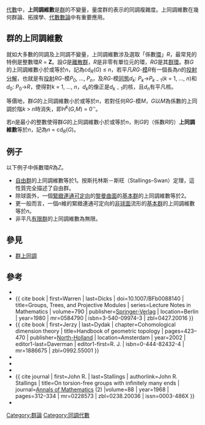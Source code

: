 {{Orphan|time=2016-12-20T11:28:14+00:00}}

[[代數|代數]]中，'''上同調維數'''是[[群|群]]的不變量，量度群的表示的同調複雜度。上同調維數在幾何群論、拓撲學、[[代數數論|代數數論]]中有重要應用。

==群的上同調維數==
就如大多數的同調及上同調不變量，上同調維數涉及選取「係數[[環_(代數)|環]]」''R''，最常見的特例是整數環''R'' = '''Z'''。設''G''是[[離散群|離散群]]，''R''是非零有單位元的環，''RG''是其[[群環|群環]]。群''G''的上同調維數小於或等於''n''，記為cd<sub>''R''</sub>(''G'') ≤ ''n''，若平凡''RG''-[[模|模]]''R''有一個長為''n''的[[投射分解|投射分解]]，也就是有[[投射模|投射]]''RG''-模''P''<sub>0</sub>, …, ''P''<sub>''n''</sub>，及''RG''-模[[同態|同態]]''d''<sub>''k''</sub>: ''P''<sub>''k''</sub>→''P''<sub>''k'' − 1</sub>(''k'' = 1, …, ''n'')和''d''<sub>0</sub>: ''P''<sub>0</sub>→''R''，使得對''k'' = 1, …, ''n''，''d''<sub>''k''</sub>的像正是''d''<sub>''k'' − 1</sub>的核，且''d''<sub>''n''</sub>有平凡核。

等價地，群''G''的上同調維數小於或等於''n''，若對任何''RG''-模''M''，''G''以''M''為係數的上同調於階''k'' > ''n''時消失，即''H''<sup>''k''</sup>(''G'',''M'') = 0''。

若''n''是最小的整數使得群''G''的上同調維數小於或等於''n''，則''G''的（係數''R''的）'''上同調維數'''等於''n''，記為''n'' = cd<sub>''R''</sub>(''G'')。

==例子==
以下例子中係數環''R''為''Z''。
*[[自由群|自由群]]的上同調維數等於1。按斯托林斯－斯旺（Stallings–Swan）定理，這性質完全描述了自由群。
*除球面外，一個[[緊緻|緊緻]][[連通|連通]][[可定向|可定向]]的[[黎曼曲面|黎曼曲面]]的[[基本群|基本群]]的上同調維數等於2。
*更一般而言，一個''n''維的緊緻連通可定向的[[非球面空間|非球面]]流形的[[基本群|基本群]]的上同調維數等於''n''。
*非平凡[[有限群|有限群]]的上同調維數為無限。

== 參見 ==
*[[群上同調|群上同調]]

== 參考 ==
{{reflist}}
* {{cite book | first=Kenneth S. | last=Brown |authorlink=Kenneth Brown (mathematician)| title=Cohomology of groups | edition=Corrected reprint of the 1982 original | series=[[Graduate_Texts_in_Mathematics|Graduate Texts in Mathematics]] | volume=87 | publisher=[[Springer_Science+Business_Media|Springer-Verlag]] | location=New York | year=1994 | mr=1324339 | isbn=0-387-90688-6 | zbl=0584.20036 }}
* {{ cite book | first=Warren | last=Dicks | doi=10.1007/BFb0088140 | title=Groups, Trees, and Projective Modules | series=Lecture Notes in Mathematics | volume=790 | publisher=[[Springer-Verlag|Springer-Verlag]] | location=Berlin | year=1980 | mr=0584790 | isbn=3-540-09974-3 | zbl=0427.20016 }}
* {{ cite book | first=Jerzy | last=Dydak | chapter=Cohomological dimension theory | title=Handbook of geometric topology | pages=423–470 | publisher=[[Elsevier|North-Holland]] | location=Amsterdam | year=2002 | editor1-last=Daverman | editor1-first=R. J. | isbn=0-444-82432-4 | mr=1886675 | zbl=0992.55001 }}
* {{cite book | last1=Gille | first1=Philippe | last2=Szamuely | first2=Tamás | title=Central simple algebras and Galois cohomology | series=Cambridge Studies in Advanced Mathematics | volume=101 | location=Cambridge | publisher=[[Cambridge_University_Press|Cambridge University Press]] | year=2006 | isbn=0-521-86103-9 | zbl=1137.12001 }}
* {{cite book | last=Serre | first=Jean-Pierre | authorlink=Jean-Pierre Serre | title=Galois cohomology | publisher=[[Springer-Verlag|Springer-Verlag]] | year=1997| isbn=3-540-61990-9 | zbl=0902.12004 }}
* {{cite book | last=Shatz | first=Stephen S. | title=Profinite groups, arithmetic, and geometry | series=Annals of Mathematics Studies | volume=67 | location=Princeton, NJ | publisher=[[Princeton_University_Press|Princeton University Press]] | year=1972 | isbn=0-691-08017-8 | zbl=0236.12002 | mr=0347778 }} 
* {{ cite journal | first=John R. | last=Stallings | authorlink=John R. Stallings | title=On torsion-free groups with infinitely many ends | journal=[[Annals_of_Mathematics|Annals of Mathematics]] (2) |volume=88 | year=1968 | pages=312–334 | mr=0228573 | zbl=0238.20036 | issn=0003-486X }}
* {{cite journal | last=Swan | first=Richard G. | authorlink=Richard G. Swan | title=Groups of cohomological dimension one | journal=[[Journal_of_Algebra|Journal of Algebra]] | volume=12 | year=1969 | pages=585–610 | mr=0240177 | zbl=0188.07001| issn=0021-8693 }}

[[Category:群論|Category:群論]]
[[Category:同調代數|Category:同調代數]]